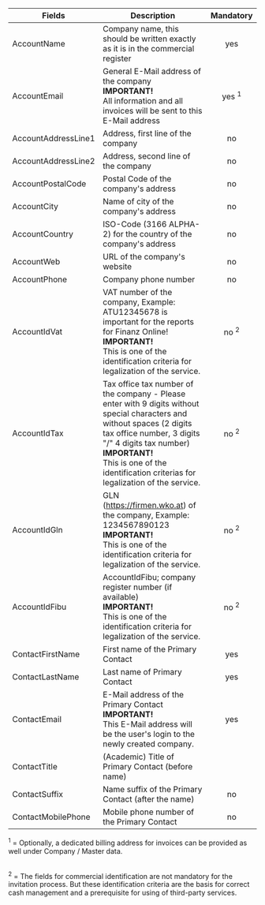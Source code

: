 
| Fields | Description                                                                                                                         | Mandatory |
|------------------------|-------------------------------------------------------------------------------------------------------------------------------------|:---------:|
| AccountName            | Company name, this should be written exactly as it is in the commercial register                                                    | yes       |
| AccountEmail           | General E-Mail address of the company<br />**IMPORTANT!**<br />All information and all invoices will be sent to this E-Mail address | yes <sup>1</sup>       |
| AccountAddressLine1    | Address, first line of the company                                                                                                  | no        |
| AccountAddressLine2    | Address, second line of the company                                                                                                 | no        |
| AccountPostalCode      | Postal Code of the company's address                                                                                                             | no         |
| AccountCity            | Name of city of the company's address                                                                                               | no        |
| AccountCountry         | ISO-Code (3166 ALPHA-2) for the country of the company's address                                                                                                                | no        |
| AccountWeb             | URL of the company's website                                                                                                        | no        |
| AccountPhone           | Company phone number                                                                                                                | no        |
| AccountIdVat           | VAT number of the company, Example: ATU12345678 is important for the reports for Finanz Online!<br />**IMPORTANT!**<br />This is one of the identification criteria for legalization of the service.                              |no <sup>2</sup>      |
| AccountIdTax           | Tax office tax number of the company - Please enter with 9 digits without special characters and without spaces (2 digits tax office number, 3 digits "/" 4 digits tax number)<br />**IMPORTANT!**<br />This is one of the identification criterias for legalization of the service.                              |no <sup>2</sup>      |
| AccountIdGln           | GLN  (https://firmen.wko.at) of the company, Example: 1234567890123 <br />**IMPORTANT!**<br />This is one of the identification criteria for legalization of the service.                              |no <sup>2</sup>      |
| AccountIdFibu          | AccountIdFibu; company register number (if available) <br />**IMPORTANT!**<br />This is one of the identification criteria for legalization of the service.                              |no <sup>2</sup>      |
| ContactFirstName       | First name of the Primary Contact                                                                                                   | yes       |
| ContactLastName        | Last name of Primary Contact                                                                                                        | yes       |
| ContactEmail           | E-Mail address of the Primary Contact<br />**IMPORTANT!**<br />This E-Mail address will be the user's login to the newly created company. | yes       |
| ContactTitle           | (Academic) Title of Primary Contact (before name)  
| ContactSuffix          | Name suffix of the Primary Contact (after the name)                                                                                    | no        |
| ContactMobilePhone     | Mobile phone number of the Primary Contact                                                                                          | no        |

<sup>1</sup> = Optionally, a dedicated billing address for invoices can be provided as well under Company / Master data.  
<br/>

<sup>2</sup> = The fields for commercial identification are not mandatory for the invitation process. But these identification criteria are the basis for correct cash management and a prerequisite for using of third-party services.  
